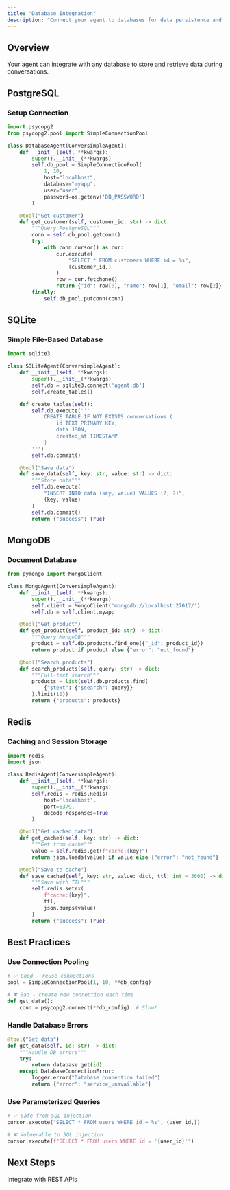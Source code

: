 ```yaml
---
title: "Database Integration"
description: "Connect your agent to databases for data persistence and retrieval."
---
```


## Overview

Your agent can integrate with any database to store and retrieve data during conversations.

## PostgreSQL

### Setup Connection

```python
import psycopg2
from psycopg2.pool import SimpleConnectionPool

class DatabaseAgent(ConversimpleAgent):
    def __init__(self, **kwargs):
        super().__init__(**kwargs)
        self.db_pool = SimpleConnectionPool(
            1, 10,
            host="localhost",
            database="myapp",
            user="user",
            password=os.getenv('DB_PASSWORD')
        )

    @tool("Get customer")
    def get_customer(self, customer_id: str) -> dict:
        """Query PostgreSQL"""
        conn = self.db_pool.getconn()
        try:
            with conn.cursor() as cur:
                cur.execute(
                    "SELECT * FROM customers WHERE id = %s",
                    (customer_id,)
                )
                row = cur.fetchone()
                return {"id": row[0], "name": row[1], "email": row[2]}
        finally:
            self.db_pool.putconn(conn)
```

## SQLite

### Simple File-Based Database

```python
import sqlite3

class SQLiteAgent(ConversimpleAgent):
    def __init__(self, **kwargs):
        super().__init__(**kwargs)
        self.db = sqlite3.connect('agent.db')
        self.create_tables()

    def create_tables(self):
        self.db.execute('''
            CREATE TABLE IF NOT EXISTS conversations (
                id TEXT PRIMARY KEY,
                data JSON,
                created_at TIMESTAMP
            )
        ''')
        self.db.commit()

    @tool("Save data")
    def save_data(self, key: str, value: str) -> dict:
        """Store data"""
        self.db.execute(
            "INSERT INTO data (key, value) VALUES (?, ?)",
            (key, value)
        )
        self.db.commit()
        return {"success": True}
```

## MongoDB

### Document Database

```python
from pymongo import MongoClient

class MongoAgent(ConversimpleAgent):
    def __init__(self, **kwargs):
        super().__init__(**kwargs)
        self.client = MongoClient('mongodb://localhost:27017/')
        self.db = self.client.myapp

    @tool("Get product")
    def get_product(self, product_id: str) -> dict:
        """Query MongoDB"""
        product = self.db.products.find_one({"_id": product_id})
        return product if product else {"error": "not_found"}

    @tool("Search products")
    def search_products(self, query: str) -> dict:
        """Full-text search"""
        products = list(self.db.products.find(
            {"$text": {"$search": query}}
        ).limit(10))
        return {"products": products}
```

## Redis

### Caching and Session Storage

```python
import redis
import json

class RedisAgent(ConversimpleAgent):
    def __init__(self, **kwargs):
        super().__init__(**kwargs)
        self.redis = redis.Redis(
            host='localhost',
            port=6379,
            decode_responses=True
        )

    @tool("Get cached data")
    def get_cached(self, key: str) -> dict:
        """Get from cache"""
        value = self.redis.get(f"cache:{key}")
        return json.loads(value) if value else {"error": "not_found"}

    @tool("Save to cache")
    def save_cached(self, key: str, value: dict, ttl: int = 3600) -> dict:
        """Save with TTL"""
        self.redis.setex(
            f"cache:{key}",
            ttl,
            json.dumps(value)
        )
        return {"success": True}
```

## Best Practices

### Use Connection Pooling

```python
# ✅ Good - reuse connections
pool = SimpleConnectionPool(1, 10, **db_config)

# ❌ Bad - create new connection each time
def get_data():
    conn = psycopg2.connect(**db_config)  # Slow!
```

### Handle Database Errors

```python
@tool("Get data")
def get_data(self, id: str) -> dict:
    """Handle DB errors"""
    try:
        return database.get(id)
    except DatabaseConnectionError:
        logger.error("Database connection failed")
        return {"error": "service_unavailable"}
```

### Use Parameterized Queries

```python
# ✅ Safe from SQL injection
cursor.execute("SELECT * FROM users WHERE id = %s", (user_id,))

# ❌ Vulnerable to SQL injection
cursor.execute(f"SELECT * FROM users WHERE id = '{user_id}'")
```

## Next Steps

<Card title="External APIs" icon="plug" href="/integrations/external-apis">
  Integrate with REST APIs
</Card>
